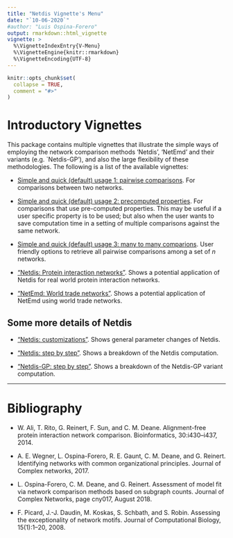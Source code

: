 ```yaml
---
title: "Netdis Vignette's Menu"
date: "`10-06-2020`"
#author: "Luis Ospina-Forero"
output: rmarkdown::html_vignette
vignette: >
  %\VignetteIndexEntry{V-Menu}
  %\VignetteEngine{knitr::rmarkdown}
  %\VignetteEncoding{UTF-8}
---
```


```r
knitr::opts_chunk$set(
  collapse = TRUE,
  comment = "#>"
)
```

#  Introductory Vignettes

This package contains multiple vignettes that illustrate the simple ways of employing the network comparison methods 'Netdis', 'NetEmd' and their variants (e.g. `Netdis-GP'), and also the large flexibility of these methodologies. The following is a list of the available vignettes:

* [Simple and quick (default) usage 1: pairwise comparisons](default_pairwise_usage.html). For comparisons between two networks.

* [Simple and quick (default) usage 2: precomputed properties](PreComputedProps.html). For comparisons that use pre-computed properties. This may be useful if a user specific property is to be used; but also when the user wants to save computation time in a setting of multiple comparisons against the same network.

* [Simple and quick (default) usage 3: many to many comparions](ManyToMany.html). User friendly options to retrieve all pairwise comparisons among a set of $n$ networks.

* ["Netdis: Protein interaction networks"](dendrogram_example_net_dis.html). Shows a potential application of Netdis for real world protein interaction networks.

* ["NetEmd: World trade networks"](NetEmdTimeOrdering.html). Shows a potential application of NetEmd using world trade networks.


## Some more details of Netdis

* ["Netdis: customizations"](NewNetdisCustomisations.html). Shows general parameter changes of Netdis.

* ["Netdis: step by step"](NetdisStepByStep.html). Shows a breakdown of the Netdis computation.

* ["Netdis-GP: step by step"](NetdisGPStepByStep.html). Shows a breakdown of the Netdis-GP variant computation.

-------------------------




# Bibliography

* W. Ali, T. Rito, G. Reinert, F. Sun, and C. M. Deane. Alignment-free protein interaction network comparison. Bioinformatics, 30:i430–i437, 2014.

* A. E. Wegner, L. Ospina-Forero, R. E. Gaunt, C. M. Deane, and G. Reinert. Identifying networks with common organizational principles. Journal of Complex networks, 2017.

* L. Ospina-Forero, C. M. Deane, and G. Reinert. Assessment of model fit via network comparison methods based on subgraph counts. Journal of Complex Networks, page cny017, August 2018.

* F. Picard, J.-J. Daudin, M. Koskas, S. Schbath, and S. Robin. Assessing the exceptionality of network motifs. Journal of Computational Biology, 15(1):1–20, 2008.
